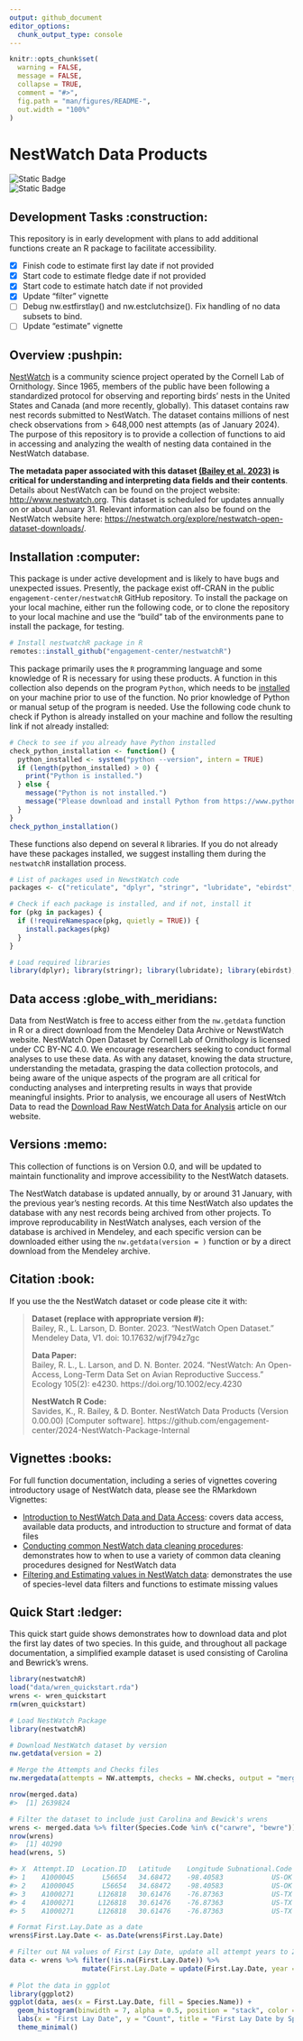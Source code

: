 ```yaml
---
output: github_document
editor_options: 
  chunk_output_type: console
---
```


```r
knitr::opts_chunk$set(
  warning = FALSE, 
  message = FALSE,
  collapse = TRUE,
  comment = "#>",
  fig.path = "man/figures/README-",
  out.width = "100%"
)
```

# NestWatch Data Products

<!-- badges: start -->
![Static Badge](https://img.shields.io/badge/Dataset%20License-CC%20BY--NC%204.0-blue)     
![Static Badge](https://img.shields.io/badge/Code%20License-GPL%20v3-blue)

<!-- badges: end   -->

## Development Tasks :construction: 
This repository is in early development with plans to add additional functions create an R package to facilitate accessibility. 

- [X] Finish code to estimate first lay date if not provided
- [X] Start code to estimate fledge date if not provided
- [X] Start code to estimate hatch date if not provided
- [X] Update "filter" vignette
- [ ] Debug nw.estfirstlay() and nw.estclutchsize(). Fix handling of no data subsets to bind.
- [ ] Update "estimate" vignette

## Overview :pushpin:

[NestWatch](http://www.nestwatch.org) is a community science project operated by the Cornell Lab of Ornithology. Since 1965, members of the public have been following a standardized protocol for observing and reporting birds' nests in the United States and Canada (and more recently, globally). This dataset contains raw nest records submitted to NestWatch. The dataset contains millions of nest check observations from > 648,000 nest attempts (as of January 2024). The purpose of this repository is to provide a collection of functions to aid in accessing and analyzing the wealth of nesting data contained in the NestWatch database.

**The metadata paper associated with this dataset [(Bailey et al. 2023)](https://doi.org/10.1002/ecy.4230) is critical for understanding and interpreting data fields and their contents**. Details about NestWatch can be found on the project website: <http://www.nestwatch.org>. This dataset is scheduled for updates annually on or about January 31. Relevant information can also be found on the NestWatch website here: <https://nestwatch.org/explore/nestwatch-open-dataset-downloads/>.  

## Installation :computer:

This package is under active development and is likely to have bugs and unexpected issues. Presently, the package exist off-CRAN in the public `engagement-center/nestwatchR` GitHub repository. To install the package on your local machine, either run the following code, or to clone the repository to your local machine and use the "build" tab of the environments pane to install the package, for testing.

```r
# Install nestwatchR package in R
remotes::install_github("engagement-center/nestwatchR")
```

This package primarily uses the `R` programming language and some knowledge of R is necessary for using these products. A function in this collection also depends on the program `Python`, which needs to be [installed](https://www.python.org/downloads/) on your machine prior to use of the function. No prior knowledge of Python or manual setup of the program is needed. Use the following code chunk to check if Python is already installed on your machine and follow the resulting link if not already installed:


```r
# Check to see if you already have Python installed
check_python_installation <- function() {
  python_installed <- system("python --version", intern = TRUE)
  if (length(python_installed) > 0) {
    print("Python is installed.")
  } else {
    message("Python is not installed.")
    message("Please download and install Python from https://www.python.org/downloads/")
  }
}
check_python_installation()
```

These functions also depend on several `R` libraries. If you do not already have these packages installed, we suggest installing them during the `nestwatchR` installation process. 

```r
# List of packages used in NewstWatch code
packages <- c("reticulate", "dplyr", "stringr", "lubridate", "ebirdst", "sf")

# Check if each package is installed, and if not, install it
for (pkg in packages) {
  if (!requireNamespace(pkg, quietly = TRUE)) {
    install.packages(pkg)
  }
}

# Load required libraries
library(dplyr); library(stringr); library(lubridate); library(ebirdst); library(sf); library(reticulate)

```

## Data access :globe_with_meridians:

Data from NestWatch is free to access either from the `nw.getdata` function in R or a direct download from the Mendeley Data Archive or NewstWatch website. NestWatch Open Dataset by Cornell Lab of Ornithology is licensed under CC BY-NC 4.0. We encourage researchers seeking to conduct formal analyses to use these data. As with any dataset, knowing the data structure, understanding the metadata, grasping the data collection protocols, and being aware of the unique aspects of the program are all critical for conducting analyses and interpreting results in ways that provide meaningful insights. Prior to analysis, we encourage all users of NestWtch Data to read the [Download Raw NestWatch Data for Analysis](https://nestwatch.org/explore/nestwatch-open-dataset-downloads/) article on our website.


## Versions :memo:

This collection of functions is on Version 0.0, and will be updated to maintain functionality and improve accessibility to the NestWatch datasets.

The NestWatch database is updated annually, by or around 31 January, with the previous year's nesting records. At this time NestWatch also updates the database with any nest records being archived from other projects. To improve reproducability in NestWatch analyses, each version of the database is archived in Mendeley, and each specific version can be downloaded either using the `nw.getdata(version = )` function or by a direct download from the Mendeley archive.

## Citation :book:

If you use the the NestWatch dataset or code please cite it with: 

<blockquote>

**Dataset (replace with appropriate version #):**</br>
Bailey, R., L. Larson, D. Bonter. 2023. “NestWatch Open Dataset." Mendeley Data, V1. doi: 10.17632/wjf794z7gc</a>

**Data Paper:**</br>
Bailey, R. L., L. Larson, and D. N. Bonter. 2024. “NestWatch: An Open-Access, Long-Term Data Set on Avian Reproductive Success.” Ecology 105(2): e4230. https://doi.org/10.1002/ecy.4230</a>

**NestWatch R Code:**<br>
Savides, K., R. Bailey, & D. Bonter. NestWatch Data Products (Version 0.00.00) [Computer software]. https://github.com/engagement-center/2024-NestWatch-Package-Internal
</blockquote>


## Vignettes :books:

For full function documentation, including a series of vignettes covering introductory usage of NestWatch data, please see the RMarkdown Vignettes:

- [Introduction to NestWatch Data and Data Access](): covers data access, available data products, and introduction to structure and format of data files
- [Conducting common NestWatch data cleaning procedures](): demonstrates how to when to use a variety of common data cleaning procedures designed for NestWatch data
- [Filtering and Estimating values in NestWatch data](): demonstrates the use of species-level data filters and functions to estimate missing values

## Quick Start :ledger:

This quick start guide shows demonstrates how to download data and plot the first lay dates of two species. In this guide, and throughout all package documentation, a simplified example dataset is used consisting of Carolina and Bewrick's wrens.

```r
library(nestwatchR)
load("data/wren_quickstart.rda")
wrens <- wren_quickstart
rm(wren_quickstart)
```

```r
# Load NestWatch Package
library(nestwatchR)

# Download NestWatch dataset by version
nw.getdata(version = 2)

# Merge the Attempts and Checks files
nw.mergedata(attempts = NW.attempts, checks = NW.checks, output = "merged.data")

nrow(merged.data)
#>  [1] 2639824

# Filter the dataset to include just Carolina and Bewick's wrens
wrens <- merged.data %>% filter(Species.Code %in% c("carwre", "bewre"))
nrow(wrens)
#>  [1] 40290
head(wrens, 5)
```


```r
#> X  Attempt.ID  Location.ID   Latitude    Longitude Subnational.Code  Species.Name  Species.Code  Year  Elevation.m  Height.m Substrate Substrate.Relationship  Substrate.Other.Description Predator.Guard  Predator.Guard.Other  Cavity.Entrance.Diameter.cm Entrance.Orientation  Habitat.1m  Habitat.100m  Location.Entry.Technique  Observer.ID First.Lay.Date  First.Lay.Date.Estimated  Visited.During.Egg.Laying Hatch.Date  Hatch.Date.Estimated  Fledge.Date Fledge.Date.Estimated Young.Fledged Clutch.Size Young.Total Unhatched.Eggs  Outcome Attempt.Entry.Technique   Visit.ID       Visit.Datetime  Visit.Time.Valid  Nest.Status Adult.Activity  Young.Status  Management.Status Host.Eggs.Count Host.Eggs.Present.Uncounted Live.Host.Young.Count Live.Host.Young.Present.Uncounted Dead.Host.Young.Count Dead.Host.Young.Present.Uncounted Brood.Parasite.Eggs.Count Brood.Parasite.Eggs.Present.Uncounted Brood.Parasite.Live.Young.Count Brood.Parasite.Live.Young.Present.Uncounted Brood.Parasite.Dead.Young.Count Brood.Parasite.Dead.Young.Present.Uncounted Visit.Entry.Technique 
#> 1	A1000045	   L56654	34.68472	-98.40583	         US-OK	Carolina Wren	    carwre	2006	    344.7	 1.6002	   nesbox	                  in		                                               		                               3.81	                  ne 	               	             BIRDHOUSE_HIST:SELF     obsr1309		                                NA	                       NA		                        NA				                   NA	         NA	         NA          NA	            NA	      f	                       	  S2489482	2006-07-10 00:00:00	                0	                   			                               	             5                           0                    NA                                 0                    NA                                 0                        NA                                     0                              NA                                           0                              NA                                           0
#> 2	A1000045	   L56654	34.68472	-98.40583	         US-OK	Carolina Wren	    carwre	2006	    344.7	 1.6002	   nesbox	                  in		                                               		                               3.81	                  ne 	               	             BIRDHOUSE_HIST:SELF     obsr1309		                                NA	                       NA		                        NA				                   NA	         NA	         NA          NA	            NA	      f	                       	  S2489483	2006-08-08 00:00:00	                0					       no	                            nm              NA                           0                    NA                                 0                    NA                                 0                        NA                                     0                              NA                                           0                              NA                                           0   
#> 3	A1000271	  L126818	30.61476	-76.87363	         US-TX	Bewick's Wren	    bewwre	2006	    316.4	 1.6154	   nesbox	                  in		                              baffle	                                           3.81	                  sw 	               	                 PointMaker1.0_2    obsr10027		                                NA	                       NA		                        NA				                   NA	         NA	         NA          NA	            NA	     f6	                          S2494112	2006-03-16 00:00:00	                0	        in                                                              NA                           0                    NA                                 0                    NA                                 0                        NA                                     0                              NA                                           0                              NA                                           0   
#> 4	A1000271	  L126818	30.61476	-76.87363	         US-TX	Bewick's Wren	    bewwre	2006	    316.4	 1.6154	   nesbox	                  in		                              baffle	                                           3.81	                  sw 	               	                 PointMaker1.0_2    obsr10027		                                NA	                       NA		                        NA				                   NA	         NA	         NA          NA	            NA	     f6	                          S2494113	2006-03-13 00:00:00	                0	        cn                                                              NA                           0                    NA                                 0                    NA                                 0                        NA                                     0                              NA                                           0                              NA                                           0   
#> 5	A1000271	  L126818	30.61476	-76.87363	         US-TX	Bewick's Wren	    bewwre	2006	    316.4	 1.6154	   nesbox	                  in		                              baffle	                                           3.81	                  sw 	               	                 PointMaker1.0_2    obsr10027		                                NA	                       NA		                        NA				                   NA	         NA	         NA          NA	            NA	     f6	                          S2494114	2006-04-12 00:00:00	                0	                                                                         4                           0                    NA                                 0                    NA                                 0                        NA                                     0                              NA                                           0                              NA                                           0   
```


```r
# Format First.Lay.Date as a date
wrens$First.Lay.Date <- as.Date(wrens$First.Lay.Date)

# Filter out NA values of First Lay Date, update all attempt years to 2024
data <- wrens %>% filter(!is.na(First.Lay.Date)) %>% 
                  mutate(First.Lay.Date = update(First.Lay.Date, year = 2024))
  
# Plot the data in ggplot
library(ggplot2)
ggplot(data, aes(x = First.Lay.Date, fill = Species.Name)) +
  geom_histogram(binwidth = 7, alpha = 0.5, position = "stack", color = "black") + 
  labs(x = "First Lay Date", y = "Count", title = "First Lay Date by Species") +
  theme_minimal()

```
